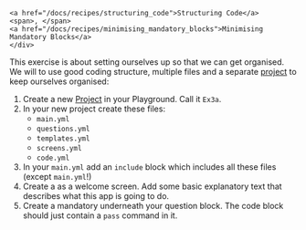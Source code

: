 
    <a href="/docs/recipes/structuring_code">Structuring Code</a>
    <span>, </span>
    <a href="/docs/recipes/minimising_mandatory_blocks">Minimising Mandatory Blocks</a>
    </div>

This exercise is about setting ourselves up so that we can get organised.  We will to use
good coding structure, multiple files and a separate [project](docs/textbook/chapter_01/00-30#1-navbar-and-playground-menu)
to keep ourselves organised:

1. Create a new [Project](https://docassemble.org/docs/playground.html#projects) in your Playground.  Call it `Ex3a`.
1. In your new project create these files:
    - `main.yml`
    - `questions.yml`
    - `templates.yml`
    - `screens.yml`
    - `code.yml`
1. In your `main.yml` add an `include` block which includes all these files (except `main.yml`!)
1. Create a <DisplayGlossaryItem item='mandatoryquestionblock' /> as a welcome screen.  Add some 
basic explanatory text that describes what this app is going to do.
1. Create a mandatory <DisplayGlossaryItem item='codeblock' /> underneath your question block.  The
code block should just contain a `pass` command in it.
